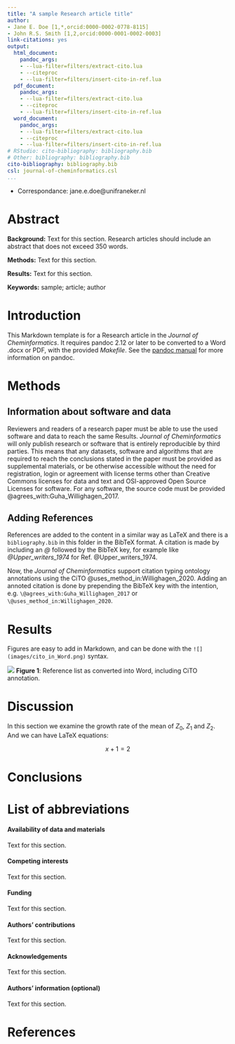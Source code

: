 ```yaml
---
title: "A sample Research article title"
author:
- Jane E. Doe [1,*,orcid:0000-0002-0778-8115]
- John R.S. Smith [1,2,orcid:0000-0001-0002-0003]
link-citations: yes
output:
  html_document:
    pandoc_args:
    - --lua-filter=filters/extract-cito.lua
    - --citeproc
    - --lua-filter=filters/insert-cito-in-ref.lua
  pdf_document:
    pandoc_args:
    - --lua-filter=filters/extract-cito.lua
    - --citeproc
    - --lua-filter=filters/insert-cito-in-ref.lua
  word_document:
    pandoc_args:
    - --lua-filter=filters/extract-cito.lua
    - --citeproc
    - --lua-filter=filters/insert-cito-in-ref.lua
# RStudio: cito-bibliography: bibliography.bib
# Other: bibliography: bibliography.bib
cito-bibliography: bibliography.bib
csl: journal-of-cheminformatics.csl
...
```



* Correspondance:
jane.e.doe@unifraneker.nl


# Abstract

**Background:** Text for this section. Research articles should include an abstract
that does not exceed 350 words.

**Methods:** Text for this section.

**Results:** Text for this section.

**Keywords:** sample; article; author

<!-- A graphical abstract can be supplied which, together with the article title,
  should provide the reader with a visual description of the type of chemistry covered
  in the article. The graphical abstract should be 920 x 300 pixels and a maximum of
  150KB jpeg, png or svg file. -->

# Introduction

This Markdown template is for a Research article in the *Journal of Cheminformatics*.
It requires pandoc 2.12 or later to be converted to a Word .docx or PDF, with the 
provided *Makefile*. See the [pandoc manual](http://pandoc.org/MANUAL.html) for more
information on pandoc.

# Methods

## Information about software and data

Reviewers and readers of a research paper must be able to use the used software and
data to reach the same Results. *Journal of Cheminformatics* will only publish research
or software that is entirely reproducible by third parties. This means that any
datasets, software and algorithms that are required to reach the conclusions stated
in the paper must be provided as supplemental materials, or be otherwise accessible
without the need for registration, login or agreement with license terms other than
Creative Commons licenses for data and text and OSI-approved Open Source Licenses
for software. For any software, the source code must be provided
@agrees_with:Guha_Willighagen_2017.

## Adding References

References are added to the content in a similar way as LaTeX and there is a
`bibliography.bib` in this folder in the BibTeX format. A citation is made
by including an *\@* followed by the BibTeX key, for example like
*\@Upper_writers_1974* for Ref. @Upper_writers_1974.

Now, the *Journal of Cheminformatics* support citation typing ontology annotations
using the CiTO @uses_method_in:Willighagen_2020. Adding an annoted citation
is done by prepending the BibTeX key with the intention, e.g.
`\@agrees_with:Guha_Willighagen_2017` or `\@uses_method_in:Willighagen_2020`.


# Results

Figures are easy to add in Markdown, and can be done with the `![](images/cito_in_Word.png)`
syntax.

![](images/cito_in_Word.png)
**Figure 1**: Reference list as converted into Word, including CiTO annotation.

# Discussion

In this section we examine the growth rate of the mean of $Z_0$, $Z_1$ and $Z_2$.
And we can have LaTeX equations:

$$
x+1 = 2 
$$

# Conclusions

# List of abbreviations


#### Availability of data and materials
Text for this section.

#### Competing interests
Text for this section.

#### Funding
Text for this section.

#### Authors' contributions
Text for this section.

#### Acknowledgements
Text for this section.

#### Authors' information (optional)
Text for this section.



# References
